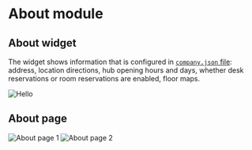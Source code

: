 
# About module

## About widget

The widget shows information that is configured in [`company.json` file](../how-to/configuraiton.md): address, location directions, hub opening hours and days, whether desk reservations or room reservations are enabled, floor maps.

<Image src="/about1.png" alt="Hello" width={300} height={350} />

## About page

<Image src="/aboutpage1.png" alt="About page 1" width={600} height={800} />
<Image src="/aboutpage2.png" alt="About page 2" width={600} height={800} />
